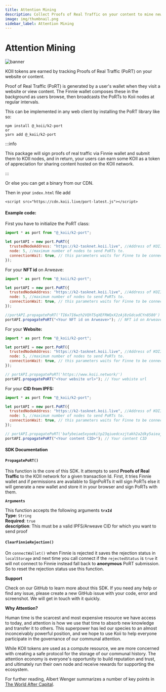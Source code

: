 ```yaml
---
title: Attention Mining
description: Collect Proofs of Real Traffic on your content to mine new KOII tokens each day!
image: img/thumbnail.png
sidebar_label: Attention Mining
---
```



# Attention Mining

![banner](./img/Attention%20Mining.svg)

<Description
  text="Collect Proofs of Real Traffic on your content to mine new KOII tokens each
  day!"
/>

KOII tokens are earned by tracking Proofs of Real Traffic (PoRT) on your website or content.

Proof of Real Traffic (PoRT) is generated by a user's wallet when they visit a website or view content. The Finnie wallet composes these in the background as users browse, then broadcasts the PoRTs to Koii nodes at regular intervals.&#x20;

This can be implemented in any web client by installing the PoRT library like so:

```
npm install @_koii/k2-port
or
yarn add @_koii/k2-port
```

:::info

This package will sign proofs of real traffic via Finnie wallet and submit them to KOII nodes, and in return, your users can earn some KOII as a token of appreciation for sharing content hosted on the KOII network.

:::

Or else you can get a binary from our CDN.

Then in your `index.html` file add

`<script src="https://cdn.koii.live/port-latest.js"></script>`

#### Example code:

First you have to initialize the PoRT class:

```jsx
import * as port from "@_koii/k2-port";

let portAPI = new port.PoRT({
  trustedNodeAddress: "https://k2-tasknet.koii.live", //Address of KOII mainnet
  node: 5, //maximum number of nodes to send PoRTs to.
  connectionWait: true, // this parameters waits for Finne to be connected
});
```

For your **NFT id** on Arweave:

```jsx
import * as port from "@_koii/k2-port";

let portAPI = new port.PoRT({
  trustedNodeAddress: "https://k2-tasknet.koii.live", //Address of KOII mainnet
  node: 5, //maximum number of nodes to send PoRTs to.
  connectionWait: true, // this parameters waits for Finne to be connected
});

//portAPI.propagatePoRT('TI6x7I6wzh2VQhT5qXEFRWQxX2zAj8zGdcadCYn8580')
portAPI.propagatePoRT("<Your NFT id on Arweave>"); // NFT id on Arweave
```

For your **Website:**

```jsx
import * as port from "@_koii/k2-port";

let portAPI = new port.PoRT({
  trustedNodeAddress: "https://k2-tasknet.koii.live", //Address of KOII mainnet
  node: 5, //maximum number of nodes to send PoRTs to.
  connectionWait: true, // this parameters waits for Finne to be connected
});

// portAPI.propagatePoRT('https://www.koii.network/')
portAPI.propagatePoRT("<Your website url>"); // Your webiste url
```

For your **CID from IPFS:**

```jsx
import * as port from "@_koii/k2-port";

let portAPI = new port.PoRT({
  trustedNodeAddress: "https://k2-tasknet.koii.live", //Address of KOII mainnet
  node: 5, //maximum number of nodes to send PoRTs to.
  connectionWait: true, // this parameters waits for Finne to be connected
});

// portAPI.propagatePoRT('bafybeiae5xyoekitp23qiuedcxzjtakh2a2dky5aieajp7qsnwdanvqjri')
portAPI.propagatePoRT("<Your content CID>"); // Your content CID
```

#### SDK Documentation

#### **`PropagatePoRT()`**

This function is the core of this SDK. It attempts to send **Proofs of Real Traffic** to the KOII network for a given transaction Id. First, it tries Finnie wallet and if permissions are available to SignPoRTs it will sign PoRTs else it will generate a new wallet and store it in your browser and sign PoRTs with them.

**`Arguments`**

This function accepts the following arguments **`trxId`**<br/>
**Type**: `String`<br />
**Required**: `true`<br />
**description**: This must be a valid IPFS/Arweave CID for which you want to send proof

#### **`ClearFinnieRejection()`**

On `connectWallet()` when Finnie is rejected it saves the rejection status in `localStorage` and next time you call connect if the `rejectedStatus` is `true` it will not connect to Finnie instead fall back to **anonymous** PoRT submission. So to reset the rejection status use this function.

**Support**

Check on our GitHub to learn more about this SDK. If you need any help or find any issue, please create a new GitHub issue with your code, error and screenshot. We will get in touch with it quickly.

**Why Attention?**

Human time is the scarcest and most expensive resource we have access to today, and attention is how we use that time to absorb new knowledge and transfer it to others. This superpower has led our species to an almost inconceivably powerful position, and we hope to use Koii to help everyone participate in the governance of our communal attention.&#x20;

While KOII tokens are used as a compute resource, we are more concerned with creating a safe protocol for the storage of our communal history. The attention economy is everyone's opportunity to build reputation and trust, and ultimately run their own node and receive rewards for supporting the ecosystem.

For further reading, Albert Wenger summarizes a number of key points in [The World After Capital](https://worldaftercapital.org/).&#x20;
